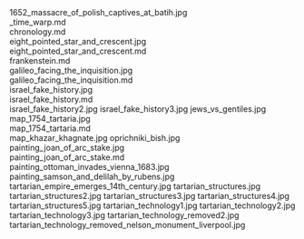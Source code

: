     
<PopImage className="sm:float-right m-auto sm:m-1 sm:ml-4" src={JPG_1652_massacre_of_polish_captives_at_batih_jpg} width={384} alt="1652_massacre_of_polish_captives_at_batih.jpg">
	1652_massacre_of_polish_captives_at_batih.jpg
</PopImage>
<div className="w-full md:max-w-[80rem] float-right italic">
	<MD__time_warp_md />
	_time_warp.md
</div>
<div className="w-full md:max-w-[80rem] float-right italic">
	<MD_chronology_md />
	chronology.md
</div>
<PopImage className="sm:float-left m-auto sm:m-1 sm:mr-4" src={JPG_eight_pointed_star_and_crescent_jpg} width={384} alt="eight_pointed_star_and_crescent.jpg">
	eight_pointed_star_and_crescent.jpg
</PopImage>
<div className="w-full md:max-w-[80rem] float-right italic">
	<MD_eight_pointed_star_and_crescent_md />
	eight_pointed_star_and_crescent.md
</div>
<div className="w-full md:max-w-[80rem] float-right italic">
	<MD_frankenstein_md />
	frankenstein.md
</div>
<PopImage className="sm:float-right m-auto sm:m-1 sm:ml-4" src={JPG_galileo_facing_the_inquisition_jpg} width={384} alt="galileo_facing_the_inquisition.jpg">
	galileo_facing_the_inquisition.jpg
</PopImage>
<div className="w-full md:max-w-[80rem] float-right italic">
	<MD_galileo_facing_the_inquisition_md />
	galileo_facing_the_inquisition.md
</div>
<PopImage className="sm:float-left m-auto sm:m-1 sm:mr-4" src={JPG_israel_fake_history_jpg} width={384} alt="israel_fake_history.jpg">
	israel_fake_history.jpg
</PopImage>
<div className="w-full md:max-w-[80rem] float-right italic">
	<MD_israel_fake_history_md />
	israel_fake_history.md
</div>
<PopImage className="sm:float-right m-auto sm:m-1 sm:ml-4" src={JPG_israel_fake_history2_jpg} width={384} alt="israel_fake_history2.jpg">
	israel_fake_history2.jpg
</PopImage>
<PopImage className="sm:float-left m-auto sm:m-1 sm:mr-4" src={JPG_israel_fake_history3_jpg} width={384} alt="israel_fake_history3.jpg">
	israel_fake_history3.jpg
</PopImage>
<PopImage className="sm:float-right m-auto sm:m-1 sm:ml-4" src={JPG_jews_vs_gentiles_jpg} width={384} alt="jews_vs_gentiles.jpg">
	jews_vs_gentiles.jpg
</PopImage>
<PopImage className="sm:float-left m-auto sm:m-1 sm:mr-4" src={JPG_map_1754_tartaria_jpg} width={384} alt="map_1754_tartaria.jpg">
	map_1754_tartaria.jpg
</PopImage>
<div className="w-full md:max-w-[80rem] float-right italic">
	<MD_map_1754_tartaria_md />
	map_1754_tartaria.md
</div>
<PopImage className="sm:float-right m-auto sm:m-1 sm:ml-4" src={JPG_map_khazar_khagnate_jpg} width={384} alt="map_khazar_khagnate.jpg">
	map_khazar_khagnate.jpg
</PopImage>
<PopImage className="sm:float-left m-auto sm:m-1 sm:mr-4" src={JPG_oprichniki_bish_jpg} width={384} alt="oprichniki_bish.jpg">
	oprichniki_bish.jpg
</PopImage>
<PopImage className="sm:float-right m-auto sm:m-1 sm:ml-4" src={JPG_painting_joan_of_arc_stake_jpg} width={384} alt="painting_joan_of_arc_stake.jpg">
	painting_joan_of_arc_stake.jpg
</PopImage>
<div className="w-full md:max-w-[80rem] float-right italic">
	<MD_painting_joan_of_arc_stake_md />
	painting_joan_of_arc_stake.md
</div>
<PopImage className="sm:float-left m-auto sm:m-1 sm:mr-4" src={JPG_painting_ottoman_invades_vienna_1683_jpg} width={384} alt="painting_ottoman_invades_vienna_1683.jpg">
	painting_ottoman_invades_vienna_1683.jpg
</PopImage>
<PopImage className="sm:float-right m-auto sm:m-1 sm:ml-4" src={JPG_painting_samson_and_delilah_by_rubens_jpg} width={384} alt="painting_samson_and_delilah_by_rubens.jpg">
	painting_samson_and_delilah_by_rubens.jpg
</PopImage>
<PopImage className="sm:float-left m-auto sm:m-1 sm:mr-4" src={JPG_tartarian_empire_emerges_14th_century_jpg} width={384} alt="tartarian_empire_emerges_14th_century.jpg">
	tartarian_empire_emerges_14th_century.jpg
</PopImage>
<PopImage className="sm:float-right m-auto sm:m-1 sm:ml-4" src={JPG_tartarian_structures_jpg} width={384} alt="tartarian_structures.jpg">
	tartarian_structures.jpg
</PopImage>
<PopImage className="sm:float-left m-auto sm:m-1 sm:mr-4" src={JPG_tartarian_structures2_jpg} width={384} alt="tartarian_structures2.jpg">
	tartarian_structures2.jpg
</PopImage>
<PopImage className="sm:float-right m-auto sm:m-1 sm:ml-4" src={JPG_tartarian_structures3_jpg} width={384} alt="tartarian_structures3.jpg">
	tartarian_structures3.jpg
</PopImage>
<PopImage className="sm:float-left m-auto sm:m-1 sm:mr-4" src={JPG_tartarian_structures4_jpg} width={384} alt="tartarian_structures4.jpg">
	tartarian_structures4.jpg
</PopImage>
<PopImage className="sm:float-right m-auto sm:m-1 sm:ml-4" src={JPG_tartarian_structures5_jpg} width={384} alt="tartarian_structures5.jpg">
	tartarian_structures5.jpg
</PopImage>
<PopImage className="sm:float-left m-auto sm:m-1 sm:mr-4" src={JPG_tartarian_technology1_jpg} width={384} alt="tartarian_technology1.jpg">
	tartarian_technology1.jpg
</PopImage>
<PopImage className="sm:float-right m-auto sm:m-1 sm:ml-4" src={JPG_tartarian_technology2_jpg} width={384} alt="tartarian_technology2.jpg">
	tartarian_technology2.jpg
</PopImage>
<PopImage className="sm:float-left m-auto sm:m-1 sm:mr-4" src={JPG_tartarian_technology3_jpg} width={384} alt="tartarian_technology3.jpg">
	tartarian_technology3.jpg
</PopImage>
<PopImage className="sm:float-right m-auto sm:m-1 sm:ml-4" src={JPG_tartarian_technology_removed2_jpg} width={384} alt="tartarian_technology_removed2.jpg">
	tartarian_technology_removed2.jpg
</PopImage>
<PopImage className="sm:float-left m-auto sm:m-1 sm:mr-4" src={JPG_tartarian_technology_removed_nelson_monument_liverpool_jpg} width={384} alt="tartarian_technology_removed_nelson_monument_liverpool.jpg">
	tartarian_technology_removed_nelson_monument_liverpool.jpg
</PopImage>
